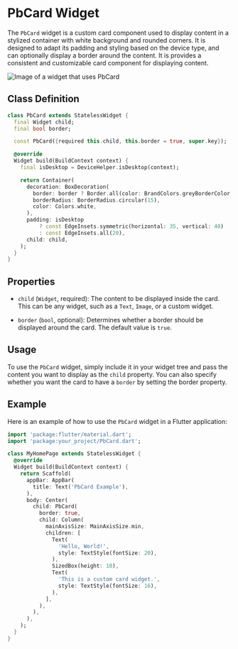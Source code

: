 # PbCard Widget

The `PbCard` widget is a custom card component used to display content in a stylized container with white background and rounded corners. It is designed to adapt its padding and styling based on the device type, and can optionally display a border around the content. It is provides a consistent and customizable card component for displaying content.

![Image of a widget that uses PbCard](image1.png)

## Class Definition

```dart
class PbCard extends StatelessWidget {
  final Widget child;
  final bool border;

  const PbCard({required this.child, this.border = true, super.key});

  @override
  Widget build(BuildContext context) {
    final isDesktop = DeviceHelper.isDesktop(context);

    return Container(
      decoration: BoxDecoration(
        border: border ? Border.all(color: BrandColors.greyBorderColor, width: 1) : null,
        borderRadius: BorderRadius.circular(15),
        color: Colors.white,
      ),
      padding: isDesktop
          ? const EdgeInsets.symmetric(horizontal: 35, vertical: 40)
          : const EdgeInsets.all(20),
      child: child,
    );
  }
}
```

## Properties

- `child` (`Widget`, required): The content to be displayed inside the card. This can be any widget, such as a `Text`, `Image`, or a custom widget.

- `border` (`bool`, optional): Determines whether a border should be displayed around the card. The default value is `true`.

## Usage

To use the `PbCard` widget, simply include it in your widget tree and pass the content you want to display as the `child` property. You can also specify whether you want the card to have a `border` by setting the border property.

## Example

Here is an example of how to use the `PbCard` widget in a Flutter application:

```dart
import 'package:flutter/material.dart';
import 'package:your_project/PbCard.dart';

class MyHomePage extends StatelessWidget {
  @override
  Widget build(BuildContext context) {
    return Scaffold(
      appBar: AppBar(
        title: Text('PbCard Example'),
      ),
      body: Center(
        child: PbCard(
          border: true,
          child: Column(
            mainAxisSize: MainAxisSize.min,
            children: [
              Text(
                'Hello, World!',
                style: TextStyle(fontSize: 20),
              ),
              SizedBox(height: 10),
              Text(
                'This is a custom card widget.',
                style: TextStyle(fontSize: 16),
              ),
            ],
          ),
        ),
      ),
    );
  }
}
```